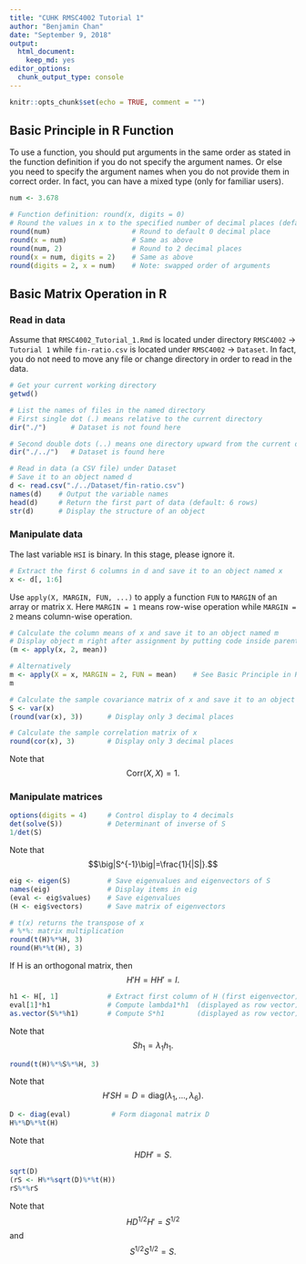 ```yaml
---
title: "CUHK RMSC4002 Tutorial 1"
author: "Benjamin Chan"
date: "September 9, 2018"
output: 
  html_document: 
    keep_md: yes
editor_options: 
  chunk_output_type: console
---
```


```r
knitr::opts_chunk$set(echo = TRUE, comment = "")
```

## Basic Principle in R Function
To use a function, you should put arguments in the same order as stated in the function definition if you do not specify the argument names. Or else you need to specify the argument names when you do not provide them in correct order. In fact, you can have a mixed type (only for familiar users).
```r
num <- 3.678

# Function definition: round(x, digits = 0) 
# Round the values in x to the specified number of decimal places (default 0). 
round(num)                    # Round to default 0 decimal place
round(x = num)                # Same as above
round(num, 2)                 # Round to 2 decimal places
round(x = num, digits = 2)    # Same as above
round(digits = 2, x = num)    # Note: swapped order of arguments
```

## Basic Matrix Operation in R
### Read in data
Assume that `RMSC4002_Tutorial_1.Rmd` is located under directory `RMSC4002` $\rightarrow$ `Tutorial 1` while `fin-ratio.csv` is located under `RMSC4002` $\rightarrow$ `Dataset`. In fact, you do not need to move any file or change directory in order to read in the data.
```r
# Get your current working directory
getwd()

# List the names of files in the named directory
# First single dot (.) means relative to the current directory
dir("./")      # Dataset is not found here

# Second double dots (..) means one directory upward from the current directory
dir("./../")   # Dataset is found here

# Read in data (a CSV file) under Dataset
# Save it to an object named d
d <- read.csv("./../Dataset/fin-ratio.csv")
names(d)    # Output the variable names
head(d)     # Return the first part of data (default: 6 rows)
str(d)      # Display the structure of an object
```

### Manipulate data
The last variable `HSI` is binary. In this stage, please ignore it.
```r
# Extract the first 6 columns in d and save it to an object named x
x <- d[, 1:6]
```
Use `apply(X, MARGIN, FUN, ...)` to apply a function `FUN` to `MARGIN` of an array or matrix `X`. Here `MARGIN = 1` means row-wise operation while `MARGIN = 2` means column-wise operation.
```r
# Calculate the column means of x and save it to an object named m
# Display object m right after assignment by putting code inside parentheses ()
(m <- apply(x, 2, mean))

# Alternatively
m <- apply(X = x, MARGIN = 2, FUN = mean)    # See Basic Principle in R Function
m

# Calculate the sample covariance matrix of x and save it to an object named S
S <- var(x)
(round(var(x), 3))      # Display only 3 decimal places

# Calculate the sample correlation matrix of x
round(cor(x), 3)        # Display only 3 decimal places
```
Note that $$\text{Corr}(X,X)=1.$$

### Manipulate matrices
```r
options(digits = 4)     # Control display to 4 decimals
det(solve(S))           # Determinant of inverse of S
1/det(S)
```
Note that $$\big|S^{-1}\big|=\frac{1}{|S|}.$$

```r
eig <- eigen(S)         # Save eigenvalues and eigenvectors of S
names(eig)              # Display items in eig
(eval <- eig$values)    # Save eigenvalues
(H <- eig$vectors)      # Save matrix of eigenvectors

# t(x) returns the transpose of x
# %*%: matrix multiplication
round(t(H)%*%H, 3)      
round(H%*%t(H), 3)
```
If H is an orthogonal matrix, then $$H'H=HH'=I.$$

```r
h1 <- H[, 1]            # Extract first column of H (first eigenvector) to h1
eval[1]*h1              # Compute lambda1*h1  (displayed as row vector)
as.vector(S%*%h1)       # Compute S*h1        (displayed as row vector)
```
Note that $$Sh_1=\lambda_1h_1.$$

```r
round(t(H)%*%S%*%H, 3)
```
Note that $$H'SH=D=\text{diag}(\lambda_1,...,\lambda_6).$$

```r
D <- diag(eval)          # Form diagonal matrix D
H%*%D%*%t(H)
```
Note that $$HDH'=S.$$

```r
sqrt(D)
(rS <- H%*%sqrt(D)%*%t(H))
rS%*%rS
```

Note that $$HD^{1/2}H'=S^{1/2}$$ and $$S^{1/2}S^{1/2}=S.$$